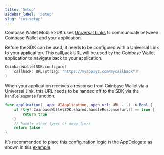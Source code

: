 ```yaml
---
title: 'Setup'
sidebar_label: 'Setup'
slug: 'ios-setup'
---
```


Coinbase Wallet Mobile SDK uses [Universal Links](https://developer.apple.com/ios/universal-links/) to communicate between Coinbase Wallet and your application.

Before the SDK can be used, it needs to be configured with a Universal Link to your application. This callback URL will be used by the Coinbase Wallet application to navigate back to your application.

```swift
CoinbaseWalletSDK.configure(
    callback: URL(string: "https://myappxyz.com/mycallback")!
)
```

When your application receives a response from Coinbase Wallet via a Universal Link, this URL needs to be handed off to the SDK via the `handleResponse` function.

```swift
func application(_ app: UIApplication, open url: URL ...) -> Bool {
    if (try? CoinbaseWalletSDK.shared.handleResponse(url)) == true {
        return true
    }
    // handle other types of deep links
    return false
}
```

It’s recommended to place this configuration logic in the AppDelegate as shown in this [example](https://github.com/MobileWalletProtocol/wallet-mobile-sdk/blob/main/ios/example/SampleClient/AppDelegate.swift).

